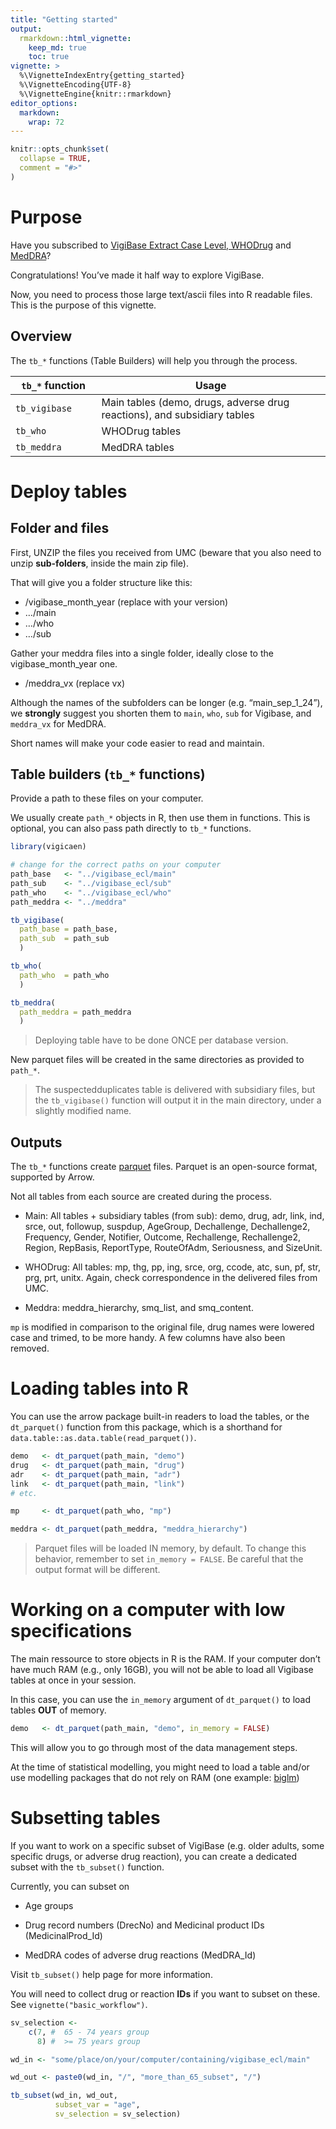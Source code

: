---
title: "Getting started"
output: 
  rmarkdown::html_vignette:
    keep_md: true
    toc: true
vignette: >
  %\VignetteIndexEntry{getting_started}
  %\VignetteEncoding{UTF-8}
  %\VignetteEngine{knitr::rmarkdown}
editor_options: 
  markdown: 
    wrap: 72
---

```{r, include = FALSE}
knitr::opts_chunk$set(
  collapse = TRUE,
  comment = "#>"
)
```

# Purpose

Have you subscribed to 
[VigiBase Extract Case Level, WHODrug](https://who-umc.org/) 
and [MedDRA](https://www.meddra.org/)?

Congratulations! You've made it half way to explore VigiBase.

Now, you need to process those large text/ascii files into R readable
files. This is the purpose of this vignette.

## Overview

 The `tb_*` functions (Table Builders) will help you through the process.

| `tb_*` function | Usage                                                                    |
|--------------------|----------------------------------------------------|
| `tb_vigibase`     | Main tables (demo, drugs, adverse drug reactions), and subsidiary tables |
| `tb_who`          | WHODrug tables                                                           |
| `tb_meddra`       | MedDRA tables                                                            |

# Deploy tables

## Folder and files

First, UNZIP the files you received from UMC (beware that you also need
to unzip **sub-folders**, inside the main zip file).

That will give you a folder structure like this:

-   /vigibase_month_year (replace with your version)
-   .../main
-   .../who
-   .../sub

Gather your meddra files into a single folder, ideally close to the
vigibase_month_year one.

-   /meddra_vx (replace vx)

Although the names of the subfolders can be longer (e.g. "main_sep_1_24"), 
we **strongly** suggest you shorten them
to `main`, `who`, `sub` for Vigibase, and `meddra_vx` for MedDRA.

Short names will make your code easier to read and maintain.

## Table builders (`tb_*` functions)

Provide a path to these files on your computer.

We usually create `path_*` objects in R, then use them in functions.
This is optional, you can also pass path directly to `tb_*` functions.


```{r basic, eval = FALSE}
library(vigicaen)

# change for the correct paths on your computer
path_base   <- "../vigibase_ecl/main" 
path_sub    <- "../vigibase_ecl/sub"
path_who    <- "../vigibase_ecl/who"
path_meddra <- "../meddra"

tb_vigibase(
  path_base = path_base, 
  path_sub  = path_sub
  )

tb_who(
  path_who  = path_who
  )

tb_meddra(
  path_meddra = path_meddra
  )
```

> Deploying table have to be done ONCE per database version.

New parquet files will be created in the same directories as provided
to `path_*`.

> The suspectedduplicates table is delivered with subsidiary files, but
> the `tb_vigibase()` function will output it in the main directory,
> under a slightly modified name.

## Outputs

The `tb_*` functions create
[parquet](https://arrow.apache.org/docs/r/index.html) files. Parquet is
an open-source format, supported by Arrow.

Not all tables from each source are created during the process.

-   Main: All tables + subsidiary tables (from sub):
demo, drug, adr, link, ind, srce, out, followup, suspdup,
AgeGroup, Dechallenge, Dechallenge2, Frequency,
Gender, Notifier, Outcome, Rechallenge, Rechallenge2, Region,
RepBasis, ReportType, RouteOfAdm, Seriousness, and SizeUnit.

-   WHODrug: All tables: mp, thg, pp, 
ing, srce, org, ccode, atc, sun, pf, str, prg, prt, unitx. Again,
check correspondence in the delivered files from UMC.

-   Meddra: meddra_hierarchy, smq_list, and smq_content.

`mp` is modified in comparison to the original file, drug names were lowered case and
trimed, to be more handy. A few columns have also been
removed.

# Loading tables into R

You can use the arrow package built-in readers to load the tables, or
the `dt_parquet()` function from this package, which is a shorthand for
`data.table::as.data.table(read_parquet())`.

```{r load_tables, eval = FALSE}

demo   <- dt_parquet(path_main, "demo")
drug   <- dt_parquet(path_main, "drug")
adr    <- dt_parquet(path_main, "adr")
link   <- dt_parquet(path_main, "link")
# etc.

mp     <- dt_parquet(path_who, "mp")

meddra <- dt_parquet(path_meddra, "meddra_hierarchy")

```

> Parquet files will be loaded IN memory, by default. To change this
> behavior, remember to set `in_memory = FALSE`. Be careful that the
> output format will be different.

# Working on a computer with low specifications

The main ressource to store objects in R is the RAM. If your computer
don't have much RAM (e.g., only 16GB), you will not be able to load
all Vigibase tables at once in your session.

In this case, you can use the `in_memory` argument of `dt_parquet()` to
load tables **OUT** of memory.

```{r load_tables_out_memory, eval = FALSE}
demo   <- dt_parquet(path_main, "demo", in_memory = FALSE)
```

This will allow you to go through most of the data management steps.

At the time of statistical modelling, you might need to load a table
and/or use modelling packages that do not rely on RAM (one example:
[biglm](https://CRAN.R-project.org/package=biglm))

# Subsetting tables

If you want to work on a specific subset of VigiBase (e.g. older adults,
some specific drugs, or adverse drug reaction), you can create a
dedicated subset with the `tb_subset()` function.

Currently, you can subset on

-   Age groups

-   Drug record numbers (DrecNo) and Medicinal product IDs
    (MedicinalProd_Id)

-   MedDRA codes of adverse drug reactions (MedDRA_Id)

Visit `tb_subset()` help page for more information.

You will need to collect drug or reaction **IDs** if you want to subset
on these. See `vignette("basic_workflow")`.

```{r tb_subset, eval = FALSE}

sv_selection <-
    c(7, #  65 - 74 years group
      8) #  >= 75 years group

wd_in <- "some/place/on/your/computer/containing/vigibase_ecl/main"

wd_out <- paste0(wd_in, "/", "more_than_65_subset", "/")

tb_subset(wd_in, wd_out,
          subset_var = "age",
          sv_selection = sv_selection)
```
